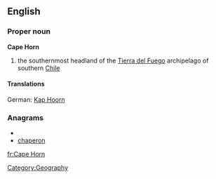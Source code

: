 {{wikipedia}}
==English==
===Proper noun===
'''Cape Horn'''
# the southernmost headland of the [[Tierra del Fuego]] archipelago of southern [[Chile]]
====Translations====
German: [[Kap Hoorn]] {{n}}

===Anagrams===
* {{alphagram|acehnopr}}
* [[chaperon#English|chaperon]]


[[Category:Geography]]

[[fr:Cape Horn]]